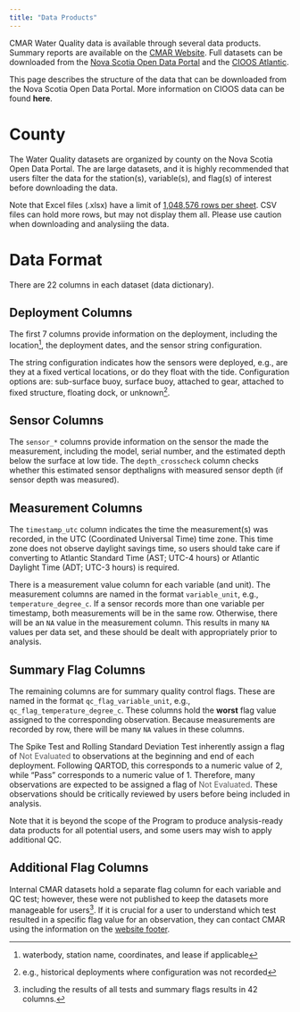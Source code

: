 ```yaml
---
title: "Data Products"
---
```


CMAR Water Quality data is available through several data products. Summary reports are available on the [CMAR Website](https://cmar.ca/reports/). Full datasets can be downloaded from the [Nova Scotia Open Data Portal](https://data.novascotia.ca/browse?tags=coastal+monitoring+program) and the [CIOOS Atlantic](https://catalogue.cioosatlantic.ca/organization/cmar).

This page describes the structure of the data that can be downloaded from the Nova Scotia Open Data Portal. More information on CIOOS data can be found **here**.

# County

The Water Quality datasets are organized by county on the Nova Scotia Open Data Portal. The are large datasets, and it is highly recommended that users filter the data for the station(s), variable(s), and flag(s) of interest before downloading the data.

Note that Excel files (.xlsx) have a limit of [1,048,576 rows per sheet](https://support.microsoft.com/en-us/office/excel-specifications-and-limits-1672b34d-7043-467e-8e27-269d656771c3?ui=en-us&rs=en-us&ad=us). CSV files can hold more rows, but may not display them all. Please use caution when downloading and analysiing the data.

# Data Format

There are 22 columns in each dataset (data dictionary).

## Deployment Columns
The first 7 columns provide information on the deployment, including the location[^1], the deployment dates, and the sensor string configuration.

The string configuration indicates how the sensors were deployed, e.g., are they at a fixed vertical locations, or do they float with the tide. Configuration options are: sub-surface buoy, surface buoy, attached to gear, attached to fixed structure, floating dock, or unknown[^2].

## Sensor Columns
The `sensor_*` columns provide information on the sensor the made the measurement, including the model, serial number, and the estimated depth below the surface at low tide. The `depth_crosscheck` column
checks whether this estimated sensor depthaligns with measured sensor depth (if sensor depth was measured).

## Measurement Columns
The `timestamp_utc` column indicates the time the measurement(s) was recorded, in the UTC (Coordinated Universal Time) time zone. This time zone does not observe daylight savings time, so users should take care if converting to Atlantic Standard Time (AST; UTC-4 hours) or Atlantic Daylight Time (ADT; UTC-3 hours) is required.

There is a measurement value column for each variable (and unit). The measurement columns are named in the format `variable_unit`, e.g., `temperature_degree_c`. If a sensor records more than one variable per timestamp, both measurements will be in the same row. Otherwise, there will be an `NA` value in the measurement column. This results in many `NA` values per data set, and these should be dealt with appropriately prior to analysis.

## Summary Flag Columns
The remaining columns are for summary quality control flags. These are named in the format `qc_flag_variable_unit`, e.g., `qc_flag_temperature_degree_c`. These columns hold the **worst** flag value assigned to the corresponding observation. Because measurements are recorded by row, there will be many `NA` values in these columns.

The Spike Test and Rolling Standard Deviation Test inherently assign a flag of [Not Evaluated]{style="color: #5A5A5A;"} to observations at the beginning and end of each deployment. Following QARTOD, this corresponds to a numeric value of 2, while "Pass" corresponds to a numeric value of 1. Therefore, many observations are expected to be assigned a flag of [Not Evaluated]{style="color: #5A5A5A;"}. These observations should be critically reviewed by users before being included in analysis.

Note that it is beyond the scope of the Program to produce analysis-ready data products for all potential users, and some users may wish to apply additional QC.

## Additional Flag Columns
Internal CMAR datasets hold a separate flag column for each variable and QC test; however, these were not published to keep the datasets more manageable for users[^3]. If it is crucial for a user to understand which test resulted in a specific flag value for an observation, they can contact CMAR using the information on the [website footer](https://cmar.ca/).

[^1]: waterbody, station name, coordinates, and lease if applicable
[^2]: e.g., historical deployments where configuration was not recorded
[^3]: including the results of all tests and summary flags results in 42 columns.
